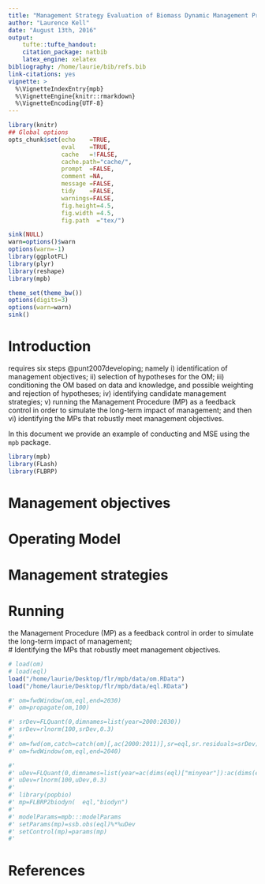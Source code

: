 ```yaml
---
title: "Management Strategy Evaluation of Biomass Dynamic Management Procedures"
author: "Laurence Kell"
date: "August 13th, 2016"
output:
    tufte::tufte_handout:
    citation_package: natbib
    latex_engine: xelatex
bibliography: /home/laurie/bib/refs.bib
link-citations: yes
vignette: >
  %\VignetteIndexEntry{mpb}
  %\VignetteEngine{knitr::rmarkdown}
  %\VignetteEncoding{UTF-8}
---
```


```r
library(knitr)
## Global options
opts_chunk$set(echo    =TRUE,
               eval    =TRUE,
               cache   =!FALSE,
               cache.path="cache/",
               prompt  =FALSE,
               comment =NA,
               message =FALSE,
               tidy    =FALSE,
               warnings=FALSE,
               fig.height=4.5,
               fig.width =4.5,
               fig.path  ="tex/")
```

```r
sink(NULL)
warn=options()$warn
options(warn=-1)
library(ggplotFL)
library(plyr)
library(reshape)
library(mpb)

theme_set(theme_bw())
options(digits=3)
options(warn=warn)
sink()
```

# Introduction

\newthought{Management Strategy Evaluation (MSE)} requires six steps @punt2007developing; namely i) identification of management objectives; ii) selection of hypotheses for the OM; iii) conditioning the OM based on data and knowledge, and possible weighting and rejection of hypotheses; iv) identifying candidate management strategies; v) running the Management Procedure (MP) as a feedback control in order to simulate the long-term impact of management; and then vi) identifying the MPs that robustly meet management objectives. 

In this document we provide an example of conducting and MSE using the `mpb` package.


```r
library(mpb)
library(FLash)
library(FLBRP)
```

# Management objectives 
# Operating Model 
# Management strategies 
# Running 
the Management Procedure (MP) as a feedback control in order to simulate the long-term impact of management;  
# Identifying the MPs that robustly meet management objectives. 


```r
# load(om)
# load(eql)
load("/home/laurie/Desktop/flr/mpb/data/om.RData")
load("/home/laurie/Desktop/flr/mpb/data/eql.RData")
```

```r
#' om=fwdWindow(om,eql,end=2030)
#' om=propagate(om,100)
```

```r
#' srDev=FLQuant(0,dimnames=list(year=2000:2030))
#' srDev=rlnorm(100,srDev,0.3)
#' 
#' om=fwd(om,catch=catch(om)[,ac(2000:2011)],sr=eql,sr.residuals=srDev)
#' om=fwdWindow(om,eql,end=2040)
```

```r
#' 
#' uDev=FLQuant(0,dimnames=list(year=ac(dims(eql)["minyear"]):ac(dims(eql)["maxyear"])))
#' uDev=rlnorm(100,uDev,0.3)
#' 
#' library(popbio)
#' mp=FLBRP2biodyn(  eql,"biodyn")
#' 
#' modelParams=mpb:::modelParams
#' setParams(mp)=ssb.obs(eql)%*%uDev
#' setControl(mp)=params(mp)
#' 
```

# References